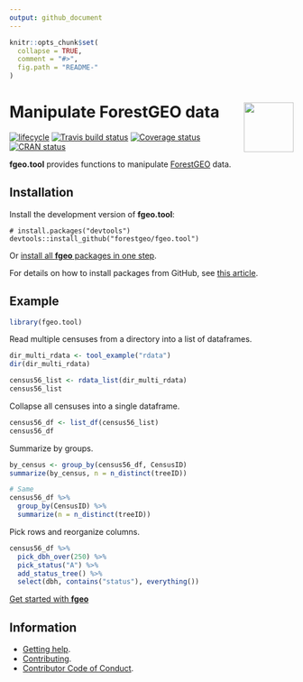 ```yaml
---
output: github_document
---
```


<!-- README.md is generated from README.Rmd. Please edit that file -->

```r
knitr::opts_chunk$set(
  collapse = TRUE,
  comment = "#>",
  fig.path = "README-"
)
```

# <img src="https://i.imgur.com/vTLlhbp.png" align="right" height=88 /> Manipulate ForestGEO data

[![lifecycle](https://img.shields.io/badge/lifecycle-experimental-orange.svg)](https://www.tidyverse.org/lifecycle/#experimental)
[![Travis build status](https://travis-ci.org/forestgeo/fgeo.tool.svg?branch=master)](https://travis-ci.org/forestgeo/fgeo.tool)
[![Coverage status](https://coveralls.io/repos/github/forestgeo/fgeo.tool/badge.svg)](https://coveralls.io/r/forestgeo/fgeo.tool?branch=master)
[![CRAN status](https://www.r-pkg.org/badges/version/fgeo.tool)](https://cran.r-project.org/package=fgeo.tool)  

__fgeo.tool__ provides functions to manipulate [ForestGEO](http://www.forestgeo.si.edu/) data.

## Installation

Install the development version of **fgeo.tool**:

```
# install.packages("devtools")
devtools::install_github("forestgeo/fgeo.tool")
```

Or [install all **fgeo** packages in one step](https://forestgeo.github.io/fgeo/index.html#installation).

For details on how to install packages from GitHub, see [this article](https://goo.gl/dQKEeg).

## Example

```r
library(fgeo.tool)
```

Read multiple censuses from a directory into a list of dataframes.

```r
dir_multi_rdata <- tool_example("rdata")
dir(dir_multi_rdata)

census56_list <- rdata_list(dir_multi_rdata)
census56_list
```

Collapse all censuses into a single dataframe.

```r
census56_df <- list_df(census56_list)
census56_df
```

Summarize by groups.

```r
by_census <- group_by(census56_df, CensusID)
summarize(by_census, n = n_distinct(treeID))

# Same
census56_df %>% 
  group_by(CensusID) %>% 
  summarize(n = n_distinct(treeID))
```

Pick rows and reorganize columns.

```r
census56_df %>% 
  pick_dbh_over(250) %>% 
  pick_status("A") %>%
  add_status_tree() %>% 
  select(dbh, contains("status"), everything())
```

[Get started with __fgeo__](https://forestgeo.github.io/fgeo/articles/fgeo.html)

## Information

* [Getting help](SUPPORT.md).
* [Contributing](CONTRIBUTING.md).
* [Contributor Code of Conduct](CODE_OF_CONDUCT.md).


